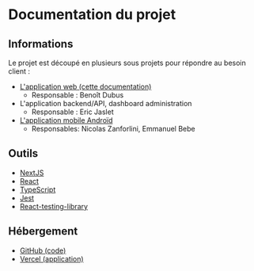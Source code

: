 
<Meta title="Documentation/Introduction" />

# Documentation du projet

## Informations

Le projet est découpé en plusieurs sous projets pour répondre au besoin client :

- [L'application web (cette documentation)](https://github.com/benoit82/hello-mariage-app)
  - Responsable : Benoît Dubus
- L'application backend/API, dashboard administration
  - Responsable : Eric Jaslet
- [L'application mobile Androïd](https://github.com/nicolaszanforlini/hello-mariage)
  - Responsables: Nicolas Zanforlini, Emmanuel Bebe

## Outils

- [NextJS](https://nextjs.org/)
- [React](https://fr.reactjs.org/)
- [TypeScript](https://www.typescriptlang.org/)
- [Jest](https://jestjs.io/)
- [React-testing-library](https://testing-library.com/docs/react-testing-library/intro/)

## Hébergement

- [GitHub (code)](https://github.com/)
- [Vercel (application)](https://vercel.com/)

